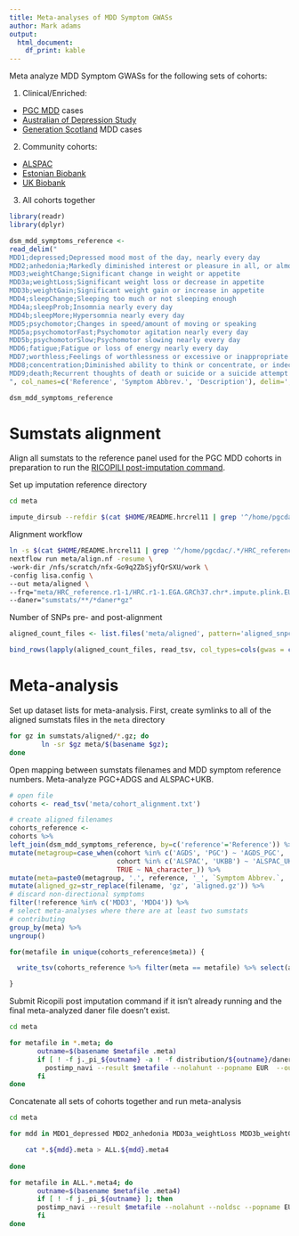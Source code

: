 ```yaml
---
title: Meta-analyses of MDD Symptom GWASs
author: Mark adams
output:
  html_document:
    df_print: kable
---
```


Meta analyze MDD Symptom GWASs for the following sets of cohorts:

1. Clinical/Enriched:
  - [PGC MDD](pgc-symptom-gwas.html) cases
  - [Australian of Depression Study](https://www.geneticsofdepression.org.au/)
  - [Generation Scotland](http://generationscotland.org) MDD cases
2. Community cohorts:
  - [ALSPAC](http://www.bristol.ac.uk/alspac/)
  - [Estonian Biobank](https://genomics.ut.ee/en/content/estonian-biobank)
  - [UK Biobank](https://www.ukbiobank.ac.uk)
3. All cohorts together

```r

library(readr)
library(dplyr)

dsm_mdd_symptoms_reference <-
read_delim("
MDD1;depressed;Depressed mood most of the day, nearly every day
MDD2;anhedonia;Markedly diminished interest or pleasure in all, or almost all, activities most of the day, nearly every day
MDD3;weightChange;Significant change in weight or appetite
MDD3a;weightLoss;Significant weight loss or decrease in appetite
MDD3b;weightGain;Significant weight gain or increase in appetite
MDD4;sleepChange;Sleeping too much or not sleeping enough
MDD4a;sleepProb;Insomnia nearly every day
MDD4b;sleepMore;Hypersomnia nearly every day
MDD5;psychomotor;Changes in speed/amount of moving or speaking
MDD5a;psychomotorFast;Psychomotor agitation nearly every day
MDD5b;psychomotorSlow;Psychomotor slowing nearly every day
MDD6;fatigue;Fatigue or loss of energy nearly every day
MDD7;worthless;Feelings of worthlessness or excessive or inappropriate guilt
MDD8;concentration;Diminished ability to think or concentrate, or indecisiveness
MDD9;death;Recurrent thoughts of death or suicide or a suicide attempt or a specific plan for attempting suicide
", col_names=c('Reference', 'Symptom Abbrev.', 'Description'), delim=';')

dsm_mdd_symptoms_reference

```


# Sumstats alignment

Align all sumstats to the reference panel used for the PGC MDD cohorts in preparation to run the [RICOPILI post-imputation command](https://docs.google.com/document/d/1o4bN_uLK4IEItXCSdeQkXfZwEpLuSCWlveJevRogi08/edit#heading=h.4008addvumol). 

Set up imputation reference directory

```bash

cd meta

impute_dirsub --refdir $(cat $HOME/README.hrcrel11 | grep '^/home/pgcdac/.*/HRC_reference\.r1-1') --out meta --reference_info

```

Alignment workflow

```sh
ln -s $(cat $HOME/README.hrcrel11 | grep '^/home/pgcdac/.*/HRC_reference\.r1-1') meta/HRC_reference.r1-1
nextflow run meta/align.nf -resume \
-work-dir /nfs/scratch/nfx-Go9q2ZbSjyfQrSXU/work \
-config lisa.config \
--out meta/aligned \
--frq="meta/HRC_reference.r1-1/HRC.r1-1.EGA.GRCh37.chr*.impute.plink.EUR.frq2.gz" \
--daner="sumstats/**/*daner*gz"
```

Number of SNPs pre- and post-alignment
```r

aligned_count_files <- list.files('meta/aligned', pattern='aligned_snpcount', full.names=TRUE)

bind_rows(lapply(aligned_count_files, read_tsv, col_types=cols(gwas = col_character(), pre_align = col_integer(), post_align = col_integer())))

```

# Meta-analysis

Set up dataset lists for meta-analysis. First, create symlinks to all of the aligned sumstats files in the `meta` directory

```bash

for gz in sumstats/aligned/*.gz; do
        ln -sr $gz meta/$(basename $gz);
done

```

Open mapping between sumstats filenames and MDD symptom reference numbers. Meta-analyze PGC+ADGS and ALSPAC+UKB.

```r

# open file
cohorts <- read_tsv('meta/cohort_alignment.txt')

# create aligned filenames
cohorts_reference <-
cohorts %>%
left_join(dsm_mdd_symptoms_reference, by=c('reference'='Reference')) %>%
mutate(metagroup=case_when(cohort %in% c('AGDS', 'PGC') ~ 'AGDS_PGC',
                           cohort %in% c('ALSPAC', 'UKBB') ~ 'ALSPAC_UKB',
                           TRUE ~ NA_character_)) %>%
mutate(meta=paste0(metagroup, '.', reference, '_', `Symptom Abbrev.`, '.meta')) %>%
mutate(aligned_gz=str_replace(filename, 'gz', 'aligned.gz')) %>%
# discard non-directional symptoms
filter(!reference %in% c('MDD3', 'MDD4')) %>%
# select meta-analyses where there are at least two sumstats
# contributing
group_by(meta) %>%
ungroup()

for(metafile in unique(cohorts_reference$meta)) {

  write_tsv(cohorts_reference %>% filter(meta == metafile) %>% select(aligned_gz), path=file.path('meta', metafile), col_names=F)

}

```

Submit Ricopili post imputation command if it isn't already running and the final meta-analyzed daner file doesn't exist. 

```bash

cd meta

for metafile in *.meta; do
       outname=$(basename $metafile .meta)
       if [ ! -f j._pi_${outname} -a ! -f distribution/${outname}/daner_${outname}.gz ]; then
         postimp_navi --result $metafile --nolahunt --popname EUR  --out $outname 
       fi
done

```

Concatenate all sets of cohorts together and run meta-analysis

```bash

cd meta

for mdd in MDD1_depressed MDD2_anhedonia MDD3a_weightLoss MDD3b_weightGain MDD4a_sleepProb MDD4b_sleepMore MDD5a_psychomotorFast MDD5b_psychomotorSlow MDD6_fatigue MDD7_worthless MDD8_concentration MDD9_death; do

	cat *.${mdd}.meta > ALL.${mdd}.meta4
	
done

for metafile in ALL.*.meta4; do
	   outname=$(basename $metafile .meta4)
	   if [ ! -f j._pi_${outname} ]; then
	   postimp_navi --result $metafile --nolahunt --noldsc --popname EUR  --out $outname
	   fi
done

```